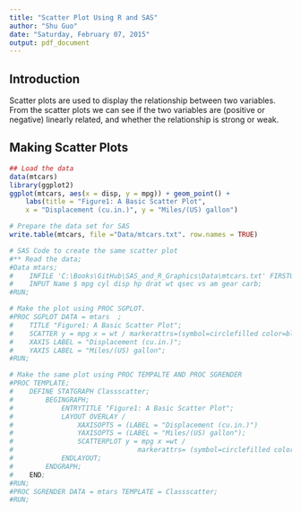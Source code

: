 ```yaml
---
title: "Scatter Plot Using R and SAS"
author: "Shu Guo"
date: "Saturday, February 07, 2015"
output: pdf_document
---
```


## Introduction

Scatter plots are used to display the relationship between two variables. From the scatter plots we can see if the two variables are (positive or negative) linearly related, and whether the relationship is strong or weak.


## Making Scatter Plots

```r
## Load the data
data(mtcars)
library(ggplot2)
ggplot(mtcars, aes(x = disp, y = mpg)) + geom_point() + 
    labs(title = "Figure1: A Basic Scatter Plot",
    x = "Displacement (cu.in.)", y = "Miles/(US) gallon")

# Prepare the data set for SAS
write.table(mtcars, file ="Data/mtcars.txt". row.names = TRUE)

# SAS Code to create the same scatter plot
#** Read the data;
#Data mtars;
#    INFILE 'C:\Books\GitHub\SAS_and_R_Graphics\Data\mtcars.txt' FIRSTOBS = 2 DLM =',' DSD;
#    INPUT Name $ mpg cyl disp hp drat wt qsec vs am gear carb;
#RUN;

# Make the plot using PROC SGPLOT.
#PROC SGPLOT DATA = mtars  ;
#    TITLE "Figure1: A Basic Scatter Plot";
#    SCATTER y = mpg x = wt / markerattrs=(symbol=circlefilled color=black);
#    XAXIS LABEL = "Displacement (cu.in.)";
#    YAXIS LABEL = "Miles/(US) gallon";
#RUN;

# Make the same plot using PROC TEMPALTE AND PROC SGRENDER
#PROC TEMPLATE;
#    DEFINE STATGRAPH Classscatter;
#        BEGINGRAPH;
#            ENTRYTITLE "Figure1: A Basic Scatter Plot";
#            LAYOUT OVERLAY /
#                XAXISOPTS = (LABEL = "Displacement (cu.in.)")
#                YAXISOPTS = (LABEL = "Miles/(US) gallon");
#                SCATTERPLOT y = mpg x =wt / 
#                               markerattrs= (symbol=circlefilled color=black);
#            ENDLAYOUT;
#        ENDGRAPH;
#    END;
#RUN;
#PROC SGRENDER DATA = mtars TEMPLATE = Classscatter;
#RUN;

```

